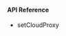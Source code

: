 <PlatformWrapper platform="ios">

#### API Reference

* <Link to="{{Global.API_REF_IOS_ROOT}}/class_irtcengine.html#api_irtcengine_setcloudproxy">setCloudProxy</Link>

</PlatformWrapper>
